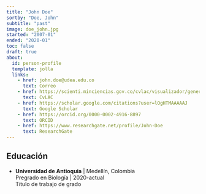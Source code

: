 ```yaml
---
title: "John Doe"
sortby: "Doe, John"
subtitle: "past"
image: doe_john.jpg
started: "2007-01"
ended: "2020-01"
toc: false
draft: true
about:
  id: person-profile
  template: jolla
  links:
    - href: john.doe@udea.edu.co
      text: Correo
    - href: https://scienti.minciencias.gov.co/cvlac/visualizador/generarCurriculoCv.do?cod_rh=0000034401
      text: CvLAC
    - href: https://scholar.google.com/citations?user=lOgHTMAAAAAJ
      text: Google Scholar
    - href: https://orcid.org/0000-0002-4916-8897
      text: ORCID
    - href: https://www.researchgate.net/profile/John-Doe
      text: ResearchGate
---
```


:::{#person-profile}
:::



## Educación

-   **Universidad de Antioquia** \| Medellín, Colombia\
    Pregrado en Biología \| 2020-actual\
    Título de trabajo de grado